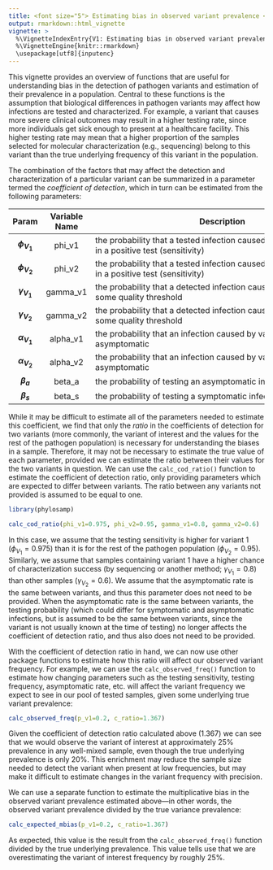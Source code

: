 ```yaml
---
title: <font size="5"> Estimating bias in observed variant prevalence </font>
output: rmarkdown::html_vignette
vignette: >
  %\VignetteIndexEntry{V1: Estimating bias in observed variant prevalence}
  %\VignetteEngine{knitr::rmarkdown}
  \usepackage[utf8]{inputenc}
---
```


<style type="text/css">

h1.title {
  font-size: 18px
}

</style>

This vignette provides an overview of functions that are useful for understanding bias in the detection of pathogen variants and estimation of their prevalence in a population. Central to these functions is the assumption that biological differences in pathogen variants may affect how infections are tested and characterized. For example, a variant that causes more severe clinical outcomes may result in a higher testing rate, since more individuals get sick enough to present at a healthcare facility. This higher testing rate may mean that a higher proportion of the samples selected for molecular characterization (e.g., sequencing) belong to this variant than the true underlying frequency of this variant in the population.

The combination of the factors that may affect the detection and characterization of a particular variant can be summarized in a parameter termed the _coefficient of detection_, which in turn can be estimated from the following parameters:

| Param | Variable Name | <span style="display: inline-block; width:500px">Description</span> |
|:-----:|:-------------:|-------------|
|   **$\phi_{V_1}$**   |       phi_v1       | the probability that a tested infection caused by variant 1 results in a positive test (sensitivity)           |
|   **$\phi_{V_2}$**   |       phi_v2       | the probability that a tested infection caused by variant 2 results in a positive test (sensitivity)          |
|   **$\gamma_{V_1}$**   |       gamma_v1       | the probability that a detected infection caused by variant 1 meets some quality threshold           |
|   **$\gamma_{V_2}$**   |       gamma_v2       | the probability that a detected infection caused by variant 2 meets some quality threshold           |
|   **$\alpha_{V_1}$**   |       alpha_v1       | the probability that an infection caused by variant 1 is asymptomatic           |
|   **$\alpha_{V_2}$**   |       alpha_v2       | the probability that an infection caused by variant 2 is asymptomatic           |
|   **$\beta_{a}$**   |       beta_a       | the probability of testing an asymptomatic infection (any variant)           |
|   **$\beta_{s}$**   |       beta_s       | the probability of testing a symptomatic infection (any variant)           |

While it may be difficult to estimate all of the parameters needed to estimate this coefficient, we find that only the *ratio* in the coefficients of detection for two variants (more commonly, the variant of interest and the values for the rest of the pathogen population) is necessary for understanding the biases in a sample. Therefore, it may not be necessary to estimate the true value of each parameter, provided we can estimate the ratio between their values for the two variants in question. We can use the `calc_cod_ratio()` function to estimate the coefficient of detection ratio, only providing parameters which are expected to differ between variants. The ratio between any variants not provided is assumed to be equal to one.

```r
library(phylosamp)
```

```r

calc_cod_ratio(phi_v1=0.975, phi_v2=0.95, gamma_v1=0.8, gamma_v2=0.6)

```

In this case, we assume that the testing sensitivity is higher for variant 1 ($\phi_{V_1}=0.975$) than it is for the rest of the pathogen population ($\phi_{V_2}=0.95$). Similarly, we assume that samples containing variant 1 have a higher chance of characterization success (by sequencing or another method; $\gamma_{V_1}=0.8$) than other samples ($\gamma_{V_2}=0.6$). We assume that the asymptomatic rate is the same between variants, and thus this parameter does not need to be provided. When the asymptomatic rate is the same between variants, the testing probability (which could differ for symptomatic and asymptomatic infections, but is assumed to be the same between variants, since the variant is not usually known at the time of testing) no longer affects the coefficient of detection ratio, and thus also does not need to be provided.

With the coefficient of detection ratio in hand, we can now use other package functions to estimate how this ratio will affect our observed variant frequency. For example, we can use the `calc_observed_freq()` function to estimate how changing parameters such as the testing sensitivity, testing frequency, asymptomatic rate, etc. will affect the variant frequency we expect to see in our pool of tested samples, given some underlying true variant prevalence:

```r

calc_observed_freq(p_v1=0.2, c_ratio=1.367)

```

Given the coefficient of detection ratio calculated above ($1.367$) we can see that we would observe the variant of interest at approximately 25% prevalence in any well-mixed sample, even though the true underlying prevalence is only 20%. This enrichment may reduce the sample size needed to detect the variant when present at low frequencies, but may make it difficult to estimate changes in the variant frequency with precision.

We can use a separate function to estimate the multiplicative bias in the observed variant prevalence estimated above---in other words, the observed variant prevalence divided by the true variance prevalence:

```r

calc_expected_mbias(p_v1=0.2, c_ratio=1.367)

```

As expected, this value is the result from the `calc_observed_freq()` function divided by the true underlying prevalence. This value tells use that we are overestimating the variant of interest frequency by roughly 25%.